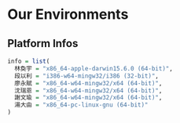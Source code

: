 Our Environments
=================
## Platform Infos
```r
info = list(
  林奐宇 = "x86_64-apple-darwin15.6.0 (64-bit)",
  段以利 = "i386-w64-mingw32/i386 (32-bit)",
  廖永賦 = "x86_64-w64-mingw32/x64 (64-bit)",
  沈瑞恩 = "x86_64-w64-mingw32/x64 (64-bit)",
  謝文瑜 = "x86_64-w64-mingw32/x64 (64-bit)",
  湯大由 = "x86_64-pc-linux-gnu (64-bit)"
)
```
